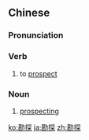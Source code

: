 ==Chinese==
{{zh-forms}}

===Pronunciation===
{{zh-pron
|m=kāntàn
|c=ham3 taam3,ham1 taam3
|cat=v,n
}}

===Verb===
{{zh-verb}}

# to [[prospect]] {{gloss|for minerals}}

===Noun===
{{zh-noun}}

# [[prospecting]]

{{zh-cat|Advanced}}

[[ko:勘探]]
[[ja:勘探]]
[[zh:勘探]]